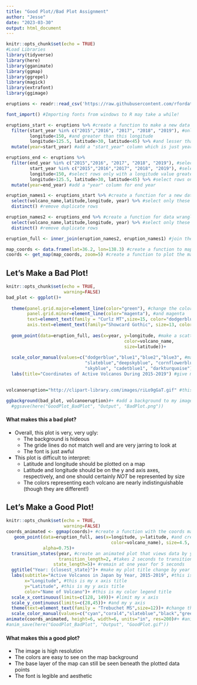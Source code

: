```yaml
---
title: "Good Plot//Bad Plot Assignment"
author: "Jesse"
date: "2023-03-30"
output: html_document
---
```

```r
knitr::opts_chunk$set(echo = TRUE)
#Load Libraries
library(tidyverse)
library(here)
library(gganimate)
library(ggmap)
library(ggrepel)
library(magick)
library(extrafont)
library(ggimage)

eruptions <- readr::read_csv('https://raw.githubusercontent.com/rfordatascience/tidytuesday/master/data/2020/2020-05-12/eruptions.csv')

font_import() #Importing fonts from windows to R may take a while!

eruptions_start <- eruptions %>% #create a function to make a new data set
  filter(start_year %in% c("2015","2016", "2017", "2018", "2019"), #only select rows with these years
         longitude<150, #and greater than this longitude
         longitude>125.5, latitude>30, latitude<45) %>% #and lesser than this longitude & in between these latitudes
  mutate(year=start_year) #add a "start_year" column which is just year

eruptions_end <- eruptions %>% 
  filter(end_year %in% c("2015","2016", "2017", "2018", "2019"), #select rows with only these start years
         start_year %in% c("2015","2016","2017", "2018", "2019"), #select rows with only these end years
         longitude<150, #select rows only with a longitude value greater than 150
         longitude>125.5, latitude>30, latitude<45) %>% #select rows only with a longitude lesser than 125.5 and between these latitude values
  mutate(year=end_year) #add a "year" column for end year

eruption_names1 <- eruptions_start %>% #create a function for a new data set 
  select(volcano_name,latitude,longitude, year) %>% #select only these rows
  distinct() #remove duplicate rows

eruption_names2 <- eruptions_end %>% #create a function for data wrangling
  select(volcano_name,latitude,longitude, year) %>% #select only these rows
  distinct() #remove duplicate rows

eruption_full <- inner_join(eruption_names2, eruption_names1) #join these two datasets, fusing the identical values and characters between the two sets but also retaining unique information

map_coords <- data.frame(lat=36.2, lon=138.3) #create a function to map this latitude and longitude
coords <- get_map(map_coords, zoom=5) #create a function to plot the map with a specific zoom
```

## Let's Make a Bad Plot!

```r
knitr::opts_chunk$set(echo = TRUE,
                      warning=FALSE)
bad_plot <- ggplot()+
  
  theme(panel.grid.major=element_line(color="green"), #change the color of my gridlines to green
        panel.grid.minor=element_line(color="magenta"), #and magenta
        text=element_text(family = "Curlz MT",size=15, color="dodgerblue", face="bold"), #make my text this font, size, color, and bold
        axis.text=element_text(family="Showcard Gothic", size=13, color="yellow"))+ #change my axis text on my plot to this font, size, and color
  
  geom_point(data=eruption_full, aes(x=year, y=longitude, #make a scatterplot with y as longitude, color as name of voclano, and size as latitude
                                             color=volcano_name,
                                             size=latitude))+
  
  scale_color_manual(values=c("dodgerblue","blue1","blue2","blue3", #manually change the colors of my data points
                              "slateblue","deepskyblue", "cornflowerblue", 
                              "skyblue", "cadetblue1", "darkturquoise"))+
  labs(title="Coordinates of Active Volcanos During 2015-2019") #give my plot a title
                                

volcanoeruption="http://clipart-library.com/images/riLo9gGaT.gif" #this is the link to the background image

ggbackground(bad_plot, volcanoeruption)#+ #add a background to my image
  #ggsave(here("GoodPlot_BadPlot", "Output", "BadPlot.png"))
```

#### What makes this a bad plot?

-   Overall, this plot is very, very ugly:
    -   The background is hideous
    -   The gride lines do not match well and are very jarring to look at
    -   The font is just awful
-   This plot is difficult to interpret:
    -   Latitude and longitude should be plotted on a map
    -   Latitude and longitude should be on the y and axis axes, respectively, and one should certainly *NOT* be represented by size
    -   The colors representing each volcano are nearly indistinguishable (though they are different!)

## Let's Make a Good Plot!

```r
knitr::opts_chunk$set(echo = TRUE,
                      warning=FALSE)
coords_animated <- ggmap(coords)+ #create a function with the coords map
   geom_point(data=eruption_full, aes(x=longitude, y=latitude, #and create a scatterplot using eruption_full data with x as longitude, y as latitude, color as the name of the volcano, size of points is 4, and partially opque
                                        color=volcano_name), size=4.5,
              alpha=0.75)+
  transition_states(year, #create an animated plot that views data by year
                    transition_length=2, #takes 2 seconds to transition from year-to-year
                  state_length=5)+ #remain at one year for 5 seconds
  ggtitle("Year: {closest_state}")+ #make my plot title change by year and represent "year"
  labs(subtitle="Active Volcanos in Japan by Year, 2015-2019", #this is my subtitle
       x="Longitude", #this is my x axis title
       y="Latitude", #this is my y axis title
       color="Name of Volcano")+ #this is my color legend title
  scale_x_continuous(limits=c(128, 149))+ #limit my x axis
  scale_y_continuous(limits=c(28,45))+ #and my y axis
  theme(text=element_text(family = "Trebuchet MS",size=12))+ #change the text font and size
  scale_color_manual(values=c("cyan","coral4","slateblue","black","green","yellow")) #manually change the colors of my values
animate(coords_animated, height=6, width=6, units="in", res=200)#+ #animate my plot
#anim_save(here("GoodPlot_BadPlot", "Output", "GoodPlot.gif"))
```

#### What makes this a good plot?

-   The image is high resolution
-   The colors are easy to see on the map background
-   The base layer of the map can still be seen beneath the plotted data points
-   The font is legible and aesthetic
